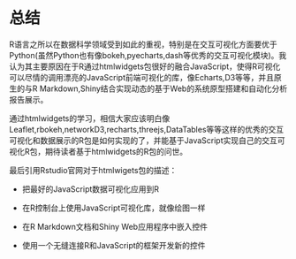 # 总结 {#summary}


R语言之所以在数据科学领域受到如此的重视，特别是在交互可视化方面要优于Python(虽然Python也有像bokeh,pyecharts,dash等优秀的交互可视化模块)。我认为其主要原因在于R通过htmlwidgets包很好的融合JavaScript，使得R可视化可以尽情的调用漂亮的JavaScript前端可视化的库，像Echarts,D3等等，并且原生的与R Markdown,Shiny结合实现动态的基于Web的系统原型搭建和自动化分析报告展示。

通过htmlwidgets的学习，相信大家应该明白像Leaflet,rbokeh,networkD3,recharts,threejs,DataTables等等这样的优秀的交互可视化和数据展示的R包是如何实现的了，并能基于JavaScript实现自己的交互可视化R包，期待读者基于htmlwidgets的R包的问世。

最后引用Rstudio官网对于htmlwigets包的描述：

+ 把最好的JavaScript数据可视化应用到R

+ 在R控制台上使用JavaScript可视化库，就像绘图一样

+ 在R Markdown文档和Shiny Web应用程序中嵌入控件

+ 使用一个无缝连接R和JavaScript的框架开发新的控件

